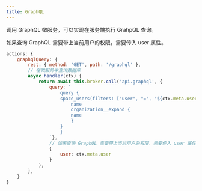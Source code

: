 ```yaml
---
title: GraphQL 
---
```


调用 GraphQL 微服务，可以实现在服务端执行 GrahpQL 查询。

如果查询 GraphQL 需要带上当前用户的权限，需要传入 user 属性。

```js
actions: {
    graphqlQuery: {
        rest: { method: 'GET', path: '/graphql' },
        // 在微服务中查询数据库
        async handler(ctx) {
            return await this.broker.call('api.graphql', {
                query: `
                    query {
                    space_users(filters: ["user", "=", "${ctx.meta.user.userId}"]) {
                        name
                        organization__expand {
                        name
                        }
                    }
                    }
                `},
                // 如果查询 GraphQL 需要带上当前用户的权限，需要传入 user 属性。
                {
                    user: ctx.meta.user
                }
            );
        },
    }
}
```